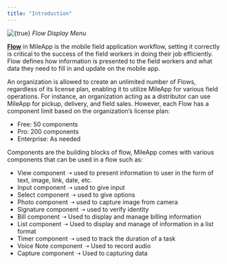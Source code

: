 ```yaml
---
title: "Introduction"
---
```


<img src="https://t3837933.p.clickup-attachments.com/t3837933/3d50f743-9bb2-4321-b274-f7cbb94e6716/image.png" alt={true} /> _Flow Display Menu_

[**Flow**](https://web.mile.app/flow/flow) in MileApp is the mobile field application workflow, setting it correctly is critical to the success of the field workers in doing their job efficiently. Flow defines how information is presented to the field workers and what data they need to fill in and update on the mobile app.

An organization is allowed to create an unlimited number of Flows, regardless of its license plan, enabling it to utilize MileApp for various field operations. For instance, an organization acting as a distributor can use MileApp for pickup, delivery, and field sales. However, each Flow has a component limit based on the organization’s license plan:

- Free: 50 components
- Pro: 200 components
- Enterprise: As needed

Components are the building blocks of flow, MileApp comes with various components that can be used in a flow such as:

- View component ➝ used to present information to user in the form of text, image, link, date, etc.
- Input component ➝ used to give input
- Select component ➝ used to give options
- Photo component ➝ used to capture image from camera
- Signature component ➝ used to verify identity
- Bill component ➝ Used to display and manage billing information
- List component ➝ Used to display and manage of information in a list format
- Timer component ➝ used to track the duration of a task
- Voice Note component ➝ Used to record audio
- Capture component ➝ Used to capturing data